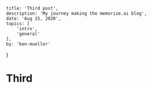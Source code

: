 	title: 'Third post',
	description: 'My journey making the memorize.ai blog',
	date: 'Aug 15, 2020',
	topics: [
		'intro',
		'general'
	],
	by: 'ken-mueller'
}

# Third
